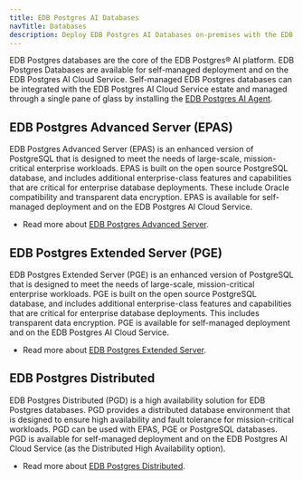 ```yaml
---
title: EDB Postgres AI Databases
navTitle: Databases
description: Deploy EDB Postgres AI Databases on-premises with the EDB Postgres AI Estate and Agent components.
---
```


EDB Postgres databases are the core of the EDB Postgres® AI platform. EDB Postgres Databases are available for self-managed deployment and on the EDB Postgres AI Cloud Service. Self-managed EDB Postgres databases can be integrated with the EDB Postgres AI Cloud Service estate and managed through a single pane of glass by installing the [EDB Postgres AI Agent](/edb-postgres-ai/console/agent).

## EDB Postgres Advanced Server (EPAS)

EDB Postgres Advanced Server (EPAS) is an enhanced version of PostgreSQL that is designed to meet the needs of large-scale, mission-critical enterprise workloads. EPAS is built on the open source PostgreSQL database, and includes additional enterprise-class features and capabilities that are critical for enterprise database deployments. These include Oracle compatibility and transparent data encryption. EPAS is available for self-managed deployment and on the EDB Postgres AI Cloud Service.

* Read more about [EDB Postgres Advanced Server](/epas/latest/).

## EDB Postgres Extended Server (PGE)

EDB Postgres Extended Server (PGE) is an enhanced version of PostgreSQL that is designed to meet the needs of large-scale, mission-critical enterprise workloads. PGE is built on the open source PostgreSQL database, and includes additional enterprise-class features and capabilities that are critical for enterprise database deployments. This includes transparent data encryption. PGE is available for self-managed deployment and on the EDB Postgres AI Cloud Service.

* Read more about [EDB Postgres Extended Server](/pge/latest/).

## EDB Postgres Distributed

EDB Postgres Distributed (PGD) is a high availability solution for EDB Postgres databases. PGD provides a distributed database environment that is designed to ensure high availability and fault tolerance for mission-critical workloads. PGD can be used with EPAS, PGE or PostgreSQL databases. PGD is available for self-managed deployment and on the EDB Postgres AI Cloud Service (as the Distributed High Availability option).

* Read more about [EDB Postgres Distributed](/pgd/latest/).


